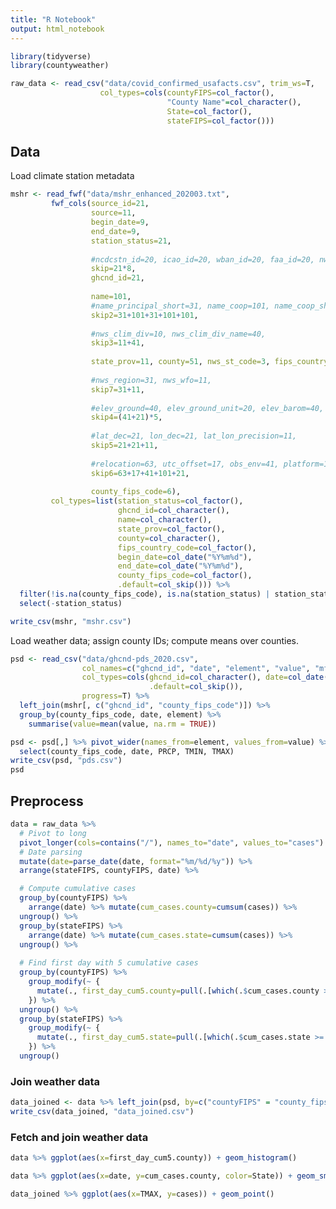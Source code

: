 ```yaml
---
title: "R Notebook"
output: html_notebook
---
```


```r
library(tidyverse)
library(countyweather)
```

```r
raw_data <- read_csv("data/covid_confirmed_usafacts.csv", trim_ws=T,
                    col_types=cols(countyFIPS=col_factor(),
                                   "County Name"=col_character(),
                                   State=col_factor(),
                                   stateFIPS=col_factor()))
```

## Data

Load climate station metadata

```r
mshr <- read_fwf("data/mshr_enhanced_202003.txt",
         fwf_cols(source_id=21,
                  source=11,
                  begin_date=9,
                  end_date=9,
                  station_status=21,
                  
                  #ncdcstn_id=20, icao_id=20, wban_id=20, faa_id=20, nwsli_id=20, wmo_id=20, coop_id=20, transmittal_id=20,
                  skip=21*8,
                  ghcnd_id=21,
                  
                  name=101,
                  #name_principal_short=31, name_coop=101, name_coop_short=31, name_publication=101, name_alias=101,
                  skip2=31+101+31+101+101,
                  
                  #nws_clim_div=10, nws_clim_div_name=40, 
                  skip3=11+41,
                  
                  state_prov=11, county=51, nws_st_code=3, fips_country_code=3, fips_country_name=101,
                  
                  #nws_region=31, nws_wfo=11, 
                  skip7=31+11,
                  
                  #elev_ground=40, elev_ground_unit=20, elev_barom=40, elev_barom_unit=20, elev_air=40, elev_air_unit=20, elev_zerodat=40, elev_zerodat_unit=20, elev_unk=40, elev_unk_unit=20, 
                  skip4=(41+21)*5,
                  
                  #lat_dec=21, lon_dec=21, lat_lon_precision=11,
                  skip5=21+21+11,
                  
                  #relocation=63, utc_offset=17, obs_env=41, platform=101, ghcnmlt_id=21,
                  skip6=63+17+41+101+21,
                  
                  county_fips_code=6),
         col_types=list(station_status=col_factor(),
                        ghcnd_id=col_character(),
                        name=col_character(),
                        state_prov=col_factor(),
                        county=col_character(),
                        fips_country_code=col_factor(),
                        begin_date=col_date("%Y%m%d"),
                        end_date=col_date("%Y%m%d"),
                        county_fips_code=col_factor(),
                        .default=col_skip())) %>%
  filter(!is.na(county_fips_code), is.na(station_status) | station_status != "CLOSED") %>% 
  select(-station_status)

write_csv(mshr, "mshr.csv")
```

Load weather data; assign county IDs; compute means over counties.

```r
psd <- read_csv("data/ghcnd-pds_2020.csv",
                col_names=c("ghcnd_id", "date", "element", "value", "mflag", "qflag", "sflag", "obs_time"),
                col_types=cols(ghcnd_id=col_character(), date=col_date(format="%Y%m%d"), element=col_factor(), value=col_double(),
                               .default=col_skip()),
                progress=T) %>% 
  left_join(mshr[, c("ghcnd_id", "county_fips_code")]) %>% 
  group_by(county_fips_code, date, element) %>%
    summarise(value=mean(value, na.rm = TRUE))

psd <- psd[,] %>% pivot_wider(names_from=element, values_from=value) %>%
  select(county_fips_code, date, PRCP, TMIN, TMAX)
write_csv(psd, "pds.csv")
psd
```


## Preprocess

```r
data = raw_data %>% 
  # Pivot to long
  pivot_longer(cols=contains("/"), names_to="date", values_to="cases") %>% 
  # Date parsing
  mutate(date=parse_date(date, format="%m/%d/%y")) %>% 
  arrange(stateFIPS, countyFIPS, date) %>%

  # Compute cumulative cases
  group_by(countyFIPS) %>% 
    arrange(date) %>% mutate(cum_cases.county=cumsum(cases)) %>% 
  ungroup() %>% 
  group_by(stateFIPS) %>% 
    arrange(date) %>% mutate(cum_cases.state=cumsum(cases)) %>% 
  ungroup() %>% 
  
  # Find first day with 5 cumulative cases
  group_by(countyFIPS) %>%
    group_modify(~ {
      mutate(., first_day_cum5.county=pull(.[which(.$cum_cases.county >= 5)[1],], "date"))
    }) %>% 
  ungroup() %>% 
  group_by(stateFIPS) %>%
    group_modify(~ {
      mutate(., first_day_cum5.state=pull(.[which(.$cum_cases.state >= 5)[1],], "date"))
    }) %>%
  ungroup()
```

### Join weather  data

```r
data_joined <- data %>% left_join(psd, by=c("countyFIPS" = "county_fips_code", "date"))
write_csv(data_joined, "data_joined.csv")
```


### Fetch and join weather data


```r
data %>% ggplot(aes(x=first_day_cum5.county)) + geom_histogram()
```


```r
data %>% ggplot(aes(x=date, y=cum_cases.county, color=State)) + geom_smooth()# , color=State)) + geom_smooth()
```

```r
data_joined %>% ggplot(aes(x=TMAX, y=cases)) + geom_point()
```

